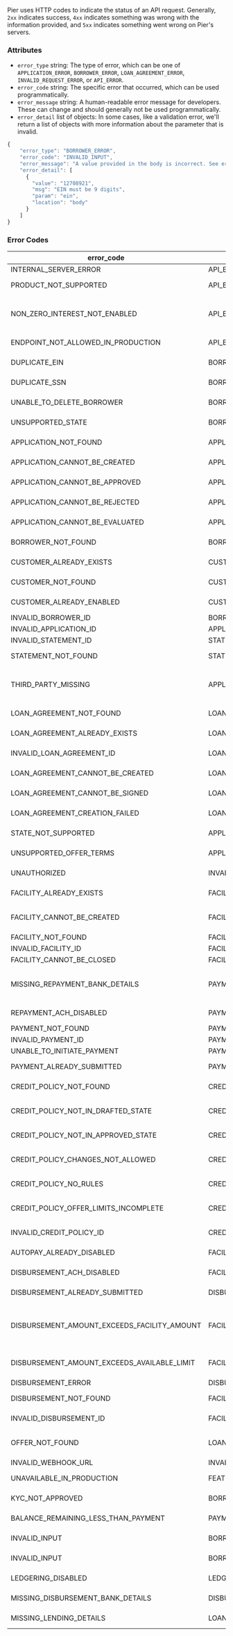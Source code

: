 Pier uses HTTP codes to indicate the status of an API request. Generally, `2xx` indicates success, `4xx` indicates something was wrong with the information provided, and `5xx` indicates something went wrong on Pier's servers.

### Attributes

- `error_type` string: The type of error, which can be one of `APPLICATION_ERROR`, `BORROWER_ERROR`, `LOAN_AGREEMENT_ERROR`, `INVALID_REQUEST_ERROR`, or `API_ERROR`.
- `error_code` string: The specific error that occurred, which can be used programmatically.
- `error_message` string: A human-readable error message for developers. These can change and should generally not be used programmatically.
- `error_detail` list of objects: In some cases, like a validation error, we'll return a list of objects with more information about the parameter that is invalid.

```js
{
    "error_type": "BORROWER_ERROR",
    "error_code": "INVALID_INPUT",
    "error_message": "A value provided in the body is incorrect. See error_detail for more",
    "error_detail": [
      {
        "value": "12708921",
        "msg": "EIN must be 9 digits",
        "param": "ein",
        "location": "body"
      }
    ]
}
```

### Error Codes

| error_code | error_type | status | error_message |
|------------|------------|--------|---------------|
| INTERNAL_SERVER_ERROR | API_ERROR | 500 | An unexpected error occurred |
| PRODUCT_NOT_SUPPORTED | API_ERROR | 403 | This product is not supported for your api keys |
| NON_ZERO_INTEREST_NOT_ENABLED | API_ERROR | 403 | Your account is not permitted to create loans with interest. Contact Pier to enable your account for loans with interest |
| ENDPOINT_NOT_ALLOWED_IN_PRODUCTION | API_ERROR | 403 | This endpoint is only allowed in the sandbox |
| DUPLICATE_EIN | BORROWER_ERROR | 400 | A borrower with that EIN already exists |
| DUPLICATE_SSN | BORROWER_ERROR | 400 | A borrower with that SSN already exists |
| UNABLE_TO_DELETE_BORROWER | BORROWER_ERROR | 400 | There was an error attempting to delete the borrower |
| UNSUPPORTED_STATE | BORROWER_ERROR | 400 | This state is not supported for your API keys. Contact Pier to enable |
| APPLICATION_NOT_FOUND | APPLICATION_ERROR | 404 | The application resource does not exist |
| APPLICATION_CANNOT_BE_CREATED | APPLICATION_ERROR | 400 | The application credit type can't be created for this type of borrower |
| APPLICATION_CANNOT_BE_APPROVED | APPLICATION_ERROR | 400 | The application's status must be pending in order to approve it |
| APPLICATION_CANNOT_BE_REJECTED | APPLICATION_ERROR | 400 | The application's status must be pending in order to reject it |
| APPLICATION_CANNOT_BE_EVALUATED | APPLICATION_ERROR | 400 | The application's status must be pending in order to evaluate it |
| BORROWER_NOT_FOUND | BORROWER_ERROR | 404 | The borrower resource does not exist |
| CUSTOMER_ALREADY_EXISTS | CUSTOMER_ERROR | 400 | A customer with this email already exists |
| CUSTOMER_NOT_FOUND | CUSTOMER_ERROR | 404 | The customer resource does not exist with this client id |
| CUSTOMER_ALREADY_ENABLED | CUSTOMER_ERROR | 400 | Account already enabled for production |
| INVALID_BORROWER_ID | BORROWER_ERROR | 400 | The borrower_id specified is invalid |
| INVALID_APPLICATION_ID | APPLICATION_ERROR | 400 | The application_id specified is invalid |
| INVALID_STATEMENT_ID | STATEMENT_ERROR | 400 | The statement_id specified is invalid |
| STATEMENT_NOT_FOUND | STATEMENT_ERROR | 404 | The statement resource does not exist |
| THIRD_PARTY_MISSING | APPLICATION_ERROR | 400 | For BNPL loans, a third_party_disbursement_destination field must be provided with name of the third party |
| LOAN_AGREEMENT_NOT_FOUND | LOAN_AGREEMENT_ERROR | 404 | The loan agreement resource does not exist |
| LOAN_AGREEMENT_ALREADY_EXISTS | LOAN_AGREEMENT_ERROR | 400 | A pending loan agreement for this application already exists |
| INVALID_LOAN_AGREEMENT_ID | LOAN_AGREEMENT_ERROR | 400 | The loan_agreement_id specified is invalid |
| LOAN_AGREEMENT_CANNOT_BE_CREATED | LOAN_AGREEMENT_ERROR | 400 | Can only create loan agreements for approved applications |
| LOAN_AGREEMENT_CANNOT_BE_SIGNED | LOAN_AGREEMENT_ERROR | 400 | The loan agreement's status must be pending_signature in order to sign it |
| LOAN_AGREEMENT_CREATION_FAILED | LOAN_AGREEMENT_ERROR | 400 | The loan agremeent could not be created. Please retry |
| STATE_NOT_SUPPORTED | APPLICATION_ERROR | 400 | The applicant's state or territory is not supported |
| UNSUPPORTED_OFFER_TERMS | APPLICATION_ERROR | 400 | The requested offer terms are not supported for this state |
| UNAUTHORIZED | INVALID_REQUEST_ERROR | 401 | The API key is invalid. Make sure you are passing correct credentials. |
| FACILITY_ALREADY_EXISTS | FACILITY_ERROR | 400 | A facility already exists for this loan agreement |
| FACILITY_CANNOT_BE_CREATED | FACILITY_ERROR | 400 | The loan agreement must have a status of signed in order to create a facility for it |
| FACILITY_NOT_FOUND | FACILITY_ERROR | 404 | The facility resource does not exist |
| INVALID_FACILITY_ID | FACILITY_ERROR | 400 | The facility_id specified is invalid |
| FACILITY_CANNOT_BE_CLOSED | FACILITY_ERROR | 400 | The facility is already closed |
| MISSING_REPAYMENT_BANK_DETAILS | PAYMENT_ERROR | 400 | Invalid or missing repayment bank account & routing info. Add repayment bank details before submitting a payment |
| REPAYMENT_ACH_DISABLED | PAYMENT_ERROR | 400 | Your account is not enabled for ACH payments |
| PAYMENT_NOT_FOUND | PAYMENT_ERROR | 404 | The payment resource does not exist |
| INVALID_PAYMENT_ID | PAYMENT_ERROR | 400 | The payment_id specified is invalid |
| UNABLE_TO_INITIATE_PAYMENT | PAYMENT_ERROR | 400 | Unable to initiate payment |
| PAYMENT_ALREADY_SUBMITTED | PAYMENT_ERROR | 400 | Payment with this id has already been submitted to dwolla |
| CREDIT_POLICY_NOT_FOUND | CREDIT_POLICY_ERROR | 404 | The credit policy resource does not exist |
| CREDIT_POLICY_NOT_IN_DRAFTED_STATE | CREDIT_POLICY_ERROR | 400 | The credit policy must be in a drafted state in order to submit it for approval |
| CREDIT_POLICY_NOT_IN_APPROVED_STATE | CREDIT_POLICY_ERROR | 400 | The credit policy must be in an approved state in order to deploy it |
| CREDIT_POLICY_CHANGES_NOT_ALLOWED | CREDIT_POLICY_ERROR | 400 | The credit policy may not be changed in its current state. Create a new one to make changes |
| CREDIT_POLICY_NO_RULES | CREDIT_POLICY_ERROR | 400 | Cannot deploy or submit a policy with no rules |
| CREDIT_POLICY_OFFER_LIMITS_INCOMPLETE | CREDIT_POLICY_ERROR | 400 | The credit policy's offer limits are incomplete. Please make sure all offer limits are specified |
| INVALID_CREDIT_POLICY_ID | CREDIT_POLICY_ERROR | 400 | The credit_policy_id specified is invalid |
| AUTOPAY_ALREADY_DISABLED | FACILITY_ERROR | 400 | Autopay is already disabled for this facility |
| DISBURSEMENT_ACH_DISABLED | FACILITY_ERROR | 400 | Your account is not enabled for ACH disbursements |
| DISBURSEMENT_ALREADY_SUBMITTED | DISBURSEMENT_ERROR | 400 | Disbursement with this id has already been submitted to dwolla |
| DISBURSEMENT_AMOUNT_EXCEEDS_FACILITY_AMOUNT | FACILITY_ERROR | 400 | The disbursement amount requested, along with other disbursements on this facility, may not exceed the loan amount for the facility |
| DISBURSEMENT_AMOUNT_EXCEEDS_AVAILABLE_LIMIT | FACILITY_ERROR | 400 | The requested disbursement exceeds the available limit for the facility |
| DISBURSEMENT_ERROR | DISBURSEMENT_ERROR | 500 | Unable to initiate disbursement |
| DISBURSEMENT_NOT_FOUND | FACILITY_ERROR | 404 | The disbursement resource does not exist |
| INVALID_DISBURSEMENT_ID | FACILITY_ERROR | 400 | The disbursement_id specified is invalid |
| OFFER_NOT_FOUND | LOAN_AGREEMENT_ERROR | 404 | The accepted offer id is invalid, does not exist or does not belong to this application |
| INVALID_WEBHOOK_URL | INVALID_REQUEST_ERROR | 400 | The webhook url is not a valid url. |
| UNAVAILABLE_IN_PRODUCTION | FEATURE_UNAVAILABLE | 400 | This endpoint is not available in production |
| KYC_NOT_APPROVED | BORROWER_ERROR | 400 | The borrower's KYC status must be approved |
| BALANCE_REMAINING_LESS_THAN_PAYMENT | PAYMENT_ERROR | 400 | The remaining balance is less than the payment submitted |
| INVALID_INPUT | BORROWER_ERROR | 400 | kyc_completion_date must be set unless Pier is performing KYC |
| INVALID_INPUT | BORROWER_ERROR | 400 | kyc_completion_date cannot be set if Pier is peforming KYC |
| LEDGERING_DISABLED | LEDGERING_ERROR | 400 | Your account is not enabled for ledgering |
| MISSING_DISBURSEMENT_BANK_DETAILS | DISBURSEMENT_ERROR | 400 | Invalid or missing disbursement bank account & routing info |
| MISSING_LENDING_DETAILS | LOAN_AGREEMENT_ERROR | 400 | Invalid lending details for generating loan agreement |
